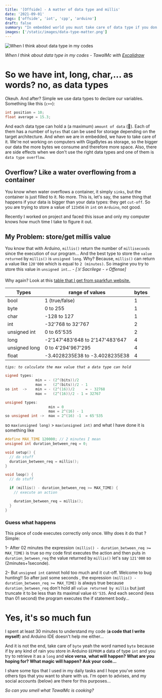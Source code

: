 ```yaml
---
title: '[Offside] - A matter of data type and millis'
date: '2021-09-01'
tags: ['offside', 'iot', 'cpp', 'arduino']
draft: false
summary: "In embedded world you must take care of data type if you don't want to shoot on your leg."
images: ['/static/images/data-type-matter.png']
---
```


![When I think about data type in my codes](/static/images/data-type-matter.png)

_When I think about data type in my codes - TawalMc with [Excalidraw](https://excalidraw.com/)_

# So we have int, long, char,... as words? no, as data types

Okeuh. And after? Simple we use data types to declare our variables. Something like this (`c++`):

```c
int position = 10;
float average = 15.3;
```

And each data type can hold a (a maximum) `amount of data` (🤪). Each of them has a number of `bytes` that can be used
for storage depending on the target architecture. And when we are in embedded, we have to take care of it.
We're not working on computers with GigaBytes as storage, so the bigger our data the more bytes we consume
and therefore more space. Also, there are side effects when we don't use the right data types and one
of them is `data type overflow`.

## Overflow? Like a water overflowing from a container

You know when water overflows a container, it simply `sinks`, but the container is just filled to it. No more.
This is, let's say, the same thing that happens if your data is bigger than your data types: they get `cut-off`.
So you are trying to store a value of `123456` in `int` on `Arduino`, not good.

Recently I worked on project and faced this issue and only my computer knows how much time I take to figure it out.

## My Problem: store/get millis value

You know that with Arduino, `millis()` return the number of `milliseconds` since the execution of our program...
And the best type to store the `value returned` by `millis()` is `unsigned long`. Why?
Because, `millis()` can return a value like `120'000` which is equal to `2 (minutes)`. So imagine you try to store
this value in `unsigned int`... - _[☠️ Sacrilege - 💀 Offense]_

Why again? Look at this [table that I get from sparkfun website.](https://learn.sparkfun.com/tutorials/data-types-in-arduino/defining-data-types)

| Types         | range of values                 | bytes |
| ------------- | ------------------------------- | ----- |
| bool          | 1 (true/false)                  | 1     |
| byte          | 0 to 255                        | 1     |
| char          | -128 to 127                     | 1     |
| int           | -32'768 to 32'767               | 2     |
| unsigned int  | 0 to 65'535                     | 2     |
| long          | -2'147'483'648 to 2'147'483'647 | 4     |
| unsigned long | 0 to 4'294'967'295              | 4     |
| float         | -3.4028235E38 to -3.4028235E38  | 4     |

_`tips: to calculate the max value that a data type can hold`_

```c
signed types:
              min = - (2^(bits))/2
              max =   (2^(bits))/2 - 1
so int  ->    min = - (2^(16))/2     = - 32768
              max =   (2^(16))/2 - 1 = 32767

unsigned types:
                    min = 0
                    max = 2^(16) - 1
so unsigned int ->  max = 2^(16) -1  = 65'535
```

so `max(unsigned long)` > `max(unsigned int)` and what I have done it is something like

```c
#define MAX_TIME 120000; // 2 minutes I mean
unsigned int duration_between_req = 0;

void setup() {
  // do stuff
  duration_between_req = millis();
}

void loop() {
  // do stuff

  if (millis() - duration_between_req >= MAX_TIME) {
    // execute an action

    duration_between_req = millis();
  }
}
```

### Guess what happens

This piece of code executes correctly only once. Why does it do that ? Simple:

1- After 02 minutes the expression `(millis() - duration_between_req >= MAX_TIME)` is true so
my code first executes the action and then puts in `duration_between_req` the value returned by `millis()`
let's say `121'000` so (2minutes+1seconde).

2- But `unsigned int` cannot hold too much and it cut-off. Welcome to bug hunting!! So after just some seconds
, the expression `(millis() - duration_between_req >= MAX_TIME)` is always true because `duration_between_req`
don't hold all `value returned by millis` but just truncate it to be less than its maximal value `65'535`. And
each second (less than 01 second) the program executes the if statement body...

# Yes, it's so much fun

I spent at least 30 minutes to understand my code (**a code that I write myself**) and Arduino IDE doesn't help me either...

And it is not the end, take care of `byte` yeah the word named `byte` because if by any kind of rain you
store in Arduino `EEPROM` a data of type `int` and you try to retrieve it as a `long` and **vice versa**,
**what will happen? What are you hoping for? What magic will happen? Ask your code...**

I share some tips that I used in my daily tasks and I hope you've some others tips that you want to share with us.
I'm open to advises, and my social accounts (below) are there for this purposes...

_So can you smell what TawalMc is cooking?_
